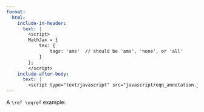 ```yaml
---
format:
  html:
    include-in-header:
      text: |
        <script>
        MathJax = {
            tex: {
                tags: 'ams'  // should be 'ams', 'none', or 'all'
            }
        };
        </script>
    include-after-body:
      text: |
        <script type="text/javascript" src="javascript/eqn_annotation.js"></script>
---
```


<!-- Numbered equation -->
\begin{equation}
1 = 1
\end{equation}

<!-- Unnumbered equation -->
\begin{equation*}
2 = 2
\end{equation*}

<!-- Tagged equation -->
\begin{equation}
3 = 3 \tag{tagabc}
\end{equation}

<!-- Labelled equation -->
\begin{equation}
4 = 4 \label{labelabc}
\end{equation}

A `\ref \eqref` example: \ref{labelabc} \eqref{labelabc}

<!-- Numbered align -->
\begin{align}
5 &= 5 \\
  &= 5
\end{align}

<!-- Unnumbered align -->
\begin{align*}
5 &= 5  \\
  &= 5
\end{align*}

<!-- Align with tag and label -->
\begin{align}
5 &= 5 \tag{tagttt}      \\
  &= 5 \label{labelttt}
\end{align}

<!-- Align with unnumbered lines -->
\begin{align}
5 &= 5  \\
  &= 1  \nonumber \\
  &+ 1  \nonumber \\
  &+ 3  \\
  &= 1 \nonumber \\
  & + 1 \nonumber \\
  & + 1 \nonumber \\
  & + 1 \nonumber \\
  & + 1
\end{align}
